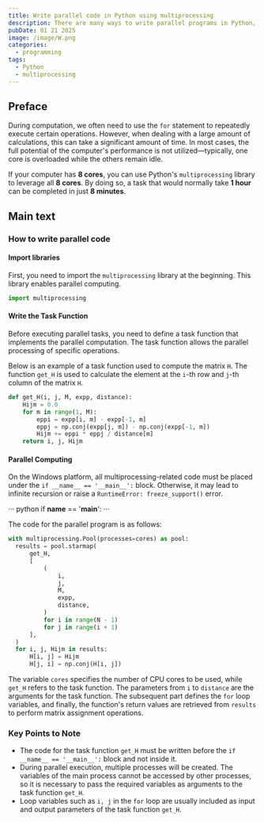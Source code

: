 ```yaml
---
title: Write parallel code in Python using multiprocessing
description: There are many ways to write parallel programs in Python, and using the `multiprocessing` library is one of the most intuitive and easy-to-write methods.
pubDate: 01 21 2025
image: /image/W.png
categories:
  - programming
tags:
  - Python
  - multiprocessing
---
```




## Preface

During computation, we often need to use the `for` statement to repeatedly execute certain operations. 
However, when dealing with a large amount of calculations, this can take a significant amount of time. 
In most cases, the full potential of the computer's performance is not utilized—typically, 
one core is overloaded while the others remain idle.

If your computer has **8 cores**, you can use Python's `multiprocessing` library to leverage all **8 cores**. 
By doing so, a task that would normally take **1 hour** can be completed in just **8 minutes**.


## Main text

### How to write parallel code

#### Import libraries

First, you need to import the `multiprocessing` library at the beginning. 
This library enables parallel computing.

``` python
import multiprocessing
```

#### Write the Task Function

Before executing parallel tasks, you need to define a task function that implements the parallel computation. 
The task function allows the parallel processing of specific operations.

Below is an example of a task function used to compute the matrix `H`. 
The function `get_H` is used to calculate the element at the `i`-th row and `j`-th column of the matrix `H`.

``` python
def get_H(i, j, M, expp, distance):
    Hijm = 0.0
    for m in range(1, M):
        eppi = expp[i, m] - expp[-1, m]
        eppj = np.conj(expp[j, m]) - np.conj(expp[-1, m])
        Hijm += eppi * eppj / distance[m]
    return i, j, Hijm
```

#### Parallel Computing

On the Windows platform, all multiprocessing-related code must be placed under the `if __name__ == '__main__':` block. 
Otherwise, it may lead to infinite recursion or raise a `RuntimeError: freeze_support()` error.

··· python
if __name__ == '__main__':
···

The code for the parallel program is as follows:

``` python
with multiprocessing.Pool(processes=cores) as pool:
  results = pool.starmap(
      get_H,
      [
          (
              i,
              j,
              M,
              expp,
              distance,
          )
          for i in range(N - 1)
          for j in range(i + 1)
      ],
  )
  for i, j, Hijm in results:
      H[i, j] = Hijm
      H[j, i] = np.conj(H[i, j])
```

The variable `cores` specifies the number of CPU cores to be used, while `get_H` refers to the task function. 
The parameters from `i` to `distance` are the arguments for the task function. 
The subsequent part defines the `for` loop variables, and finally, 
the function's return values are retrieved from `results` to perform matrix assignment operations.

### Key Points to Note

- The code for the task function `get_H` must be written before the `if __name__ == '__main__':` block and not inside it.
- During parallel execution, multiple processes will be created. The variables of the main process cannot be accessed by other processes, so it is necessary to pass the required variables as arguments to the task function `get_H`.
- Loop variables such as `i, j` in the `for` loop are usually included as input and output parameters of the task function `get_H`.




